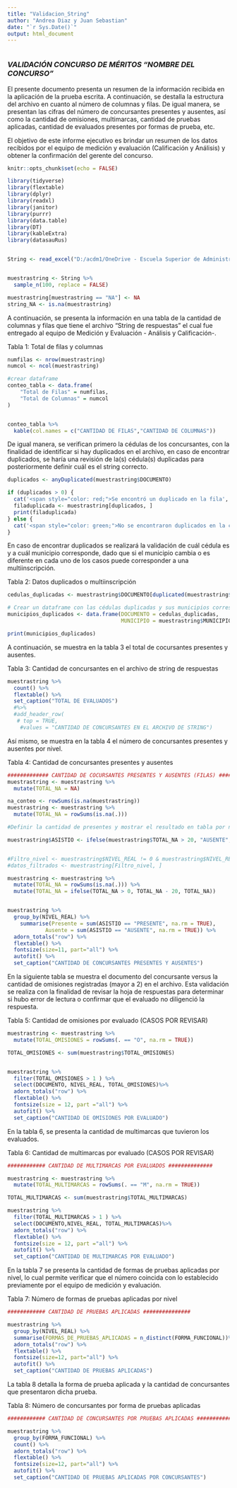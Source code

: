 ```yaml
---
title: "Validacion_String"
author: "Andrea Diaz y Juan Sebastian"
date: "`r Sys.Date()`"
output: html_document
---
```


```r

```
### ***VALIDACIÓN CONCURSO DE MÉRITOS "NOMBRE DEL CONCURSO"***

El presente documento presenta un resumen de la información recibida en la aplicación de la prueba escrita. A continuación, se destalla la estructura del archivo en cuanto al número de columnas y filas. De igual manera, se presentan las cifras del número de concursantes presentes y ausentes, así como la cantidad de omisiones, multimarcas, cantidad de pruebas aplicadas, cantidad de evaluados presentes por formas de prueba, etc.

El objetivo de este informe ejecutivo es brindar un resumen de los datos recibidos por el equipo de medición y evaluación (Calificación y Análisis) y obtener la confirmación del gerente del concurso.

```r
knitr::opts_chunk$set(echo = FALSE) 

library(tidyverse)
library(flextable)
library(dplyr)
library(readxl)
library(janitor)
library(purrr)
library(data.table)
library(DT)
library(kableExtra)
library(datasauRus)


String <- read_excel("D:/acdm1/OneDrive - Escuela Superior de Administración Publica/Andrea/00_Sharepoint_Repositorio/MUNICIPIOS_5TAY6TA/00_CONCURSO_V_Y_VI/INPUTS/INSUMO_FINAL/VO_20230910/ANCHO/STRING.xlsx")


muestrastring <- String %>% 
  sample_n(100, replace = FALSE)

muestrastring[muestrastring == "NA"] <- NA 
string_NA <- is.na(muestrastring)
```

A continuación, se presenta la información en una tabla de la cantidad de columnas y filas que tiene el archivo "String de respuestas" el cual fue entregado al equipo de Medición y Evaluación - Análisis y Calificación-.

Tabla 1: Total de filas y columnas

```r

numfilas <- nrow(muestrastring)
numcol <- ncol(muestrastring)

#crear dataframe
conteo_tabla <- data.frame(
    "Total de Filas" = numfilas,
    "Total de Columnas" = numcol
)


conteo_tabla %>% 
  kable(col.names = c("CANTIDAD DE FILAS","CANTIDAD DE COLUMNAS"))

```
De igual manera, se verifican primero la cédulas de los concursantes, con la finalidad de identificar si hay duplicados en el archivo, en caso de encontrar duplicados, se haría una revisión de la(s) cédula(s) duplicadas para posteriormente definir cuál es el string correcto.

```r

duplicados <- anyDuplicated(muestrastring$DOCUMENTO)

if (duplicados > 0) {
  cat('<span style="color: red;">Se encontró un duplicado en la fila', duplicados, '</span>\n')
  filaduplicada <- muestrastring[duplicados, ]
  print(filaduplicada)
} else {
  cat('<span style="color: green;">No se encontraron duplicados en la columna "DOCUMENTO" del archivo de string</span>\n')
}

```

En caso de encontrar duplicados se realizará la validación de cuál cédula es y a cuál municipio corresponde, dado que si el municipio cambia o es diferente en cada uno de los casos puede corresponder a una multiinscripción. 

Tabla 2: Datos duplicados o multiinscripción

```r
cedulas_duplicadas <- muestrastring$DOCUMENTO[duplicated(muestrastring$DOCUMENTO)]

# Crear un dataframe con las cédulas duplicadas y sus municipios correspondientes
municipios_duplicados <- data.frame(DOCUMENTO = cedulas_duplicadas,
                                    MUNICIPIO = muestrastring$MUNICIPIO[muestrastring$DOCUMENTO %in% cedulas_duplicadas])

print(municipios_duplicados)
```

A continuación, se muestra en la tabla 3 el total de cocursantes presentes y ausentes.

Tabla 3: Cantidad de concursantes en el archivo de string de respuestas

```r

muestrastring %>% 
  count() %>% 
  flextable() %>%
  set_caption("TOTAL DE EVALUADOS")
  #%>% 
  #add_header_row(
   # top = TRUE, 
    #values = "CANTIDAD DE CONCURSANTES EN EL ARCHIVO DE STRING")


```

Así mismo, se muestra en la tabla 4 el número de concursantes presentes y ausentes por nivel.

Tabla 4: Cantidad de concursantes presentes y ausentes

```r
############# CANTIDAD DE COCURSANTES PRESENTES Y AUSENTES (FILAS) #############
muestrastring <- muestrastring %>%
  mutate(TOTAL_NA = NA)

na_conteo <- rowSums(is.na(muestrastring))
muestrastring <- muestrastring %>%
  mutate(TOTAL_NA = rowSums(is.na(.)))

#Definir la cantidad de presentes y mostrar el resultado en tabla por nivel

muestrastring$ASISTIO <- ifelse(muestrastring$TOTAL_NA > 20, "AUSENTE", "PRESENTE")


#Filtro_nivel <- muestrastring$NIVEL_REAL != 0 & muestrastring$NIVEL_REAL == "Asistencial"
#datos_filtrados <- muestrastring[Filtro_nivel, ]

muestrastring <- muestrastring %>%
  mutate(TOTAL_NA = rowSums(is.na(.))) %>%
  mutate(TOTAL_NA = ifelse(TOTAL_NA > 0, TOTAL_NA - 20, TOTAL_NA))


muestrastring %>%
  group_by(NIVEL_REAL) %>%
    summarise(Presente = sum(ASISTIO == "PRESENTE", na.rm = TRUE),
            Ausente = sum(ASISTIO == "AUSENTE", na.rm = TRUE)) %>%
  adorn_totals("row") %>%
  flextable() %>%
  fontsize(size=11, part="all") %>% 
  autofit() %>%
  set_caption("CANTIDAD DE CONCURSANTES PRESENTES Y AUSENTES")


```
En la siguiente tabla se muestra el documento del concursante versus la cantidad de omisiones registradas (mayor a 2) en el archivo. Esta validación se realiza con la finalidad de revisar la hoja de respuestas para determinar si hubo error de lectura o confirmar que el evaluado no diligenció la respuesta.

Tabla 5: Cantidad de omisiones por evaluado (CASOS POR REVISAR)
```r

muestrastring <- muestrastring %>%
  mutate(TOTAL_OMISIONES = rowSums(. == "O", na.rm = TRUE))

TOTAL_OMISIONES <- sum(muestrastring$TOTAL_OMISIONES)


muestrastring %>%
  filter(TOTAL_OMISIONES > 1 ) %>%
  select(DOCUMENTO, NIVEL_REAL, TOTAL_OMISIONES)%>% 
  adorn_totals("row") %>%
  flextable() %>%
  fontsize(size = 12, part ="all") %>% 
  autofit() %>%
  set_caption("CANTIDAD DE OMISIONES POR EVALUADO")

```
En la tabla 6, se presenta la cantidad de multimarcas que tuvieron los evaluados.

Tabla 6: Cantidad de multimarcas por evaluado (CASOS POR REVISAR)
```r
############ CANTIDAD DE MULTIMARCAS POR EVALUADOS ##############

muestrastring <- muestrastring %>%
  mutate(TOTAL_MULTIMARCAS = rowSums(. == "M", na.rm = TRUE))

TOTAL_MULTIMARCAS <- sum(muestrastring$TOTAL_MULTIMARCAS)

muestrastring %>%
  filter(TOTAL_MULTIMARCAS > 1 ) %>%
  select(DOCUMENTO,NIVEL_REAL, TOTAL_MULTIMARCAS)%>% 
  adorn_totals("row") %>%
  flextable() %>%
  fontsize(size = 12, part ="all") %>% 
  autofit() %>%
  set_caption("CANTIDAD DE MULTIMARCAS POR EVALUADO")

```
En la tabla 7 se presenta la cantidad de formas de pruebas aplicadas por nivel, lo cual permite verificar que el número coincida con lo establecido previamente por el equipo de medición y evaluación.

Tabla 7: Número de formas de pruebas aplicadas por nivel

```r
############ CANTIDAD DE PRUEBAS APLICADAS ###############

muestrastring %>%
  group_by(NIVEL_REAL) %>% 
  summarise(FORMAS_DE_PRUEBAS_APLICADAS = n_distinct(FORMA_FUNCIONAL))%>%
  adorn_totals("row") %>%
  flextable() %>%
  fontsize(size=12, part="all") %>% 
  autofit() %>%
  set_caption("CANTIDAD DE PRUEBAS APLICADAS")
```

La tabla 8 detalla la forma de prueba aplicada y la cantidad de concursantes que presentaron dicha prueba.

Tabla 8: Número de concursantes por forma de pruebas aplicadas

```r
############ CANTIDAD DE CONCURSANTES POR PRUEBAS APLICADAS ###############

muestrastring %>%
  group_by(FORMA_FUNCIONAL) %>% 
  count() %>%
  adorn_totals("row") %>%
  flextable() %>%
  fontsize(size=12, part="all") %>% 
  autofit() %>%
  set_caption("CANTIDAD DE PRUEBAS APLICADAS POR CONCURSANTES")
  

```

